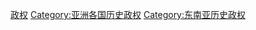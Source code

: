 [[Category:马来西亚历史|政权]]
[[Category:亚洲各国历史政权|Category:亚洲各国历史政权]]
[[Category:东南亚历史政权|Category:东南亚历史政权]]